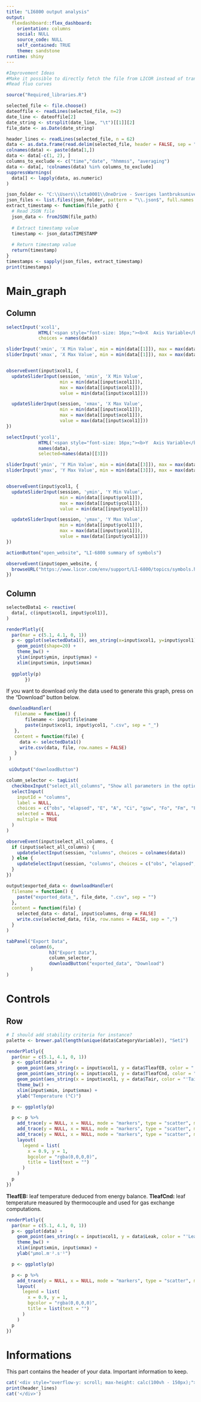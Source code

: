 ```yaml
---
title: "LI6800 output analysis"
output:
  flexdashboard::flex_dashboard:
    orientation: columns
    social: NULL
    source_code: NULL
    self_contained: TRUE
    theme: sandstone
runtime: shiny
---
```


```r
#Improvement Ideas
#Make it possible to directly fetch the file from LICOR instead of transferring
#Read fluo curves
```

```r
source("Required_libraries.R")
```

```r
selected_file <- file.choose()
dateoffile <- readLines(selected_file, n=2)
date_line <- dateoffile[2]
date_string <- strsplit(date_line, "\t")[[1]][2]
file_date <- as.Date(date_string)

header_lines <- readLines(selected_file, n = 62)
data <- as.data.frame(read.delim(selected_file, header = FALSE, sep = "\t", skip = 64, fill = TRUE))
colnames(data) <- paste(data[1,])
data <- data[-c(1, 2), ]
columns_to_exclude <- c("time","date", "hhmmss", "averaging")
data <- data[, !colnames(data) %in% columns_to_exclude]
suppressWarnings(
  data[] <- lapply(data, as.numeric)
)
```



```r
json_folder <- "C:\\Users\\lcta0001\\OneDrive - Sveriges lantbruksuniversitet\\Skrivbordet\\logs"
json_files <- list.files(json_folder, pattern = "\\.json$", full.names = TRUE)
extract_timestamp <- function(file_path) {
  # Read JSON file
  json_data <- fromJSON(file_path)
  
  # Extract timestamp value
  timestamp <- json_data$TIMESTAMP
  
  # Return timestamp value
  return(timestamp)
}
timestamps <- sapply(json_files, extract_timestamp)
print(timestamps)
```



Main_graph
=======================================================================

Column {.sidebar}
-----------------------------------------------------------------------

```r

selectInput('xcol1',
            HTML('<span style="font-size: 16px;"><b>X  Axis Variable</b></span>'),
            choices = names(data))

sliderInput('xmin', 'X Min Value', min = min(data[[1]]), max = max(data[[1]]), value = min(data[[1]]))
sliderInput('xmax', 'X Max Value', min = min(data[[1]]), max = max(data[[1]]), value = max(data[[1]]))


observeEvent(input$xcol1, {
  updateSliderInput(session, 'xmin', 'X Min Value',
                    min = min(data[[input$xcol1]]),
                    max = max(data[[input$xcol1]]),
                    value = min(data[[input$xcol1]]))

  updateSliderInput(session, 'xmax', 'X Max Value',
                    min = min(data[[input$xcol1]]),
                    max = max(data[[input$xcol1]]),
                    value = max(data[[input$xcol1]]))
})
```



```r
    
selectInput('ycol1', 
            HTML('<span style="font-size: 16px;"><b>Y  Axis Variable</b></span>'), 
            names(data),
            selected=names(data)[[3]])

sliderInput('ymin', 'Y Min Value', min = min(data[[3]]), max = max(data[[3]]), value = min(data[[3]]))
sliderInput('ymax', 'Y Max Value', min = min(data[[3]]), max = max(data[[3]]), value = max(data[[3]]))


observeEvent(input$ycol1, {
  updateSliderInput(session, 'ymin', 'Y Min Value',
                    min = min(data[[input$ycol1]]),
                    max = max(data[[input$ycol1]]),
                    value = min(data[[input$ycol1]]))

  updateSliderInput(session, 'ymax', 'Y Max Value',
                    min = min(data[[input$ycol1]]),
                    max = max(data[[input$ycol1]]),
                    value = max(data[[input$ycol1]]))
})
```

```r
actionButton("open_website", "LI-6800 summary of symbols")

observeEvent(input$open_website, {
  browseURL("https://www.licor.com/env/support/LI-6800/topics/symbols.html")
})

```

Column
-----------------------------------------------------------------------

```r
selectedData1 <- reactive(
  data[, c(input$xcol1, input$ycol1)],
)

renderPlotly({
  par(mar = c(5.1, 4.1, 0, 1))
  p <- ggplot(selectedData1(), aes_string(x=input$xcol1, y=input$ycol1)) +
    geom_point(shape=20) +
    theme_bw() +
    ylim(input$ymin, input$ymax) +
    xlim(input$xmin, input$xmax)
  
  ggplotly(p)
       })
```

If you want to download only the data used to generate this graph, press on the "Download" button below.
```r
 downloadHandler(
   filename = function() {
       filename <- input$file$name
       paste(input$xcol1, input$ycol1, ".csv", sep = "_")
   },
   content = function(file) {
     data <- selectedData1()
     write.csv(data, file, row.names = FALSE)
   }
 )

 uiOutput("downloadButton")
```


```r
column_selector <- tagList(
  checkboxInput("select_all_columns", "Show all parameters in the options", FALSE),
  selectInput(
    inputId = "columns",
    label = NULL,
    choices = c("obs", "elapsed", "E", "A", "Ci", "gsw", "Fo", "Fm", "Fv/Fm", "Fs", "Fm'","ETR"), 
    selected = NULL,
    multiple = TRUE
  )
)

observeEvent(input$select_all_columns, {
  if (input$select_all_columns) {
    updateSelectInput(session, "columns", choices = colnames(data))
  } else {
    updateSelectInput(session, "columns", choices = c("obs", "elapsed", "E", "A", "Ci", "gsw", "Fo", "Fm", "Fv/Fm", "Fs", "Fm'","ETR"))
  }
})

output$exported_data <- downloadHandler(
  filename = function() {
    paste("exported_data_", file_date, ".csv", sep = "")
  },
  content = function(file) {
    selected_data <- data[, input$columns, drop = FALSE]
    write.csv(selected_data, file, row.names = FALSE, sep = ",")
  }
)

tabPanel("Export Data",
         column(6,
                h3("Export Data"),
                column_selector,
                downloadButton("exported_data", "Download")
         )
)
```

Controls
=======================================================================

Row
-----------------------------------------------------------------------

<!-- TEMPERATURE -->
```r
# I should add stability criteria for instance?
palette <- brewer.pal(length(unique(data$CategoryVariable)), "Set1")

renderPlotly({
  par(mar = c(5.1, 4.1, 0, 1))
  p <- ggplot(data) +
    geom_point(aes_string(x = input$xcol1, y = data$TleafEB, color = "'TleafEB'"), shape = 20) +
    geom_point(aes_string(x = input$xcol1, y = data$TleafCnd, color = "'TleafCnd'"), shape = 20) +
    geom_point(aes_string(x = input$xcol1, y = data$Tair, color = "'Tair'"), shape = 20) +
    theme_bw() +
    xlim(input$xmin, input$xmax) +
    ylab("Temperature (°C)")

  p <- ggplotly(p)

  p <- p %>%
    add_trace(y = NULL, x = NULL, mode = "markers", type = "scatter", marker = list(color = "blue"), name = "TleafEB") %>%
    add_trace(y = NULL, x = NULL, mode = "markers", type = "scatter", marker = list(color = "red"), name = "TleafCnd") %>%
    add_trace(y = NULL, x = NULL, mode = "markers", type = "scatter", marker = list(color = "green"), name = "Tair") %>%
    layout(
      legend = list(
        x = 0.9, y = 1,  
        bgcolor = "rgba(0,0,0,0)",  
        title = list(text = "")  
      )
    )
  p
})
```
**TleafEB:** leaf temperature deduced from energy balance.
**TleafCnd:** leaf temperature measured by thermocouple and used for gas exchange computations.

<!-- LEAK -->
```r
renderPlotly({
  par(mar = c(5.1, 4.1, 0, 1))
  p <- ggplot(data) +
    geom_point(aes_string(x = input$xcol1, y = data$Leak, color = "'Leakage from chamber'"), shape = 20) +
    theme_bw() +
    xlim(input$xmin, input$xmax) +
    ylab("µmol.m⁻².s⁻¹")

  p <- ggplotly(p)

  p <- p %>%
    add_trace(y = NULL, x = NULL, mode = "markers", type = "scatter", marker = list(color = "red"), name = "Leakage from chamber") %>%
    layout(
      legend = list(
        x = 0.9, y = 1,
        bgcolor = "rgba(0,0,0,0)",
        title = list(text = "")
      )
    )
  p
})
```

Informations
=======================================================================

This part contains the header of your data. Important information to keep.


```r
cat('<div style="overflow-y: scroll; max-height: calc(100vh - 150px);">')
print(header_lines)
cat('</div>')
```





